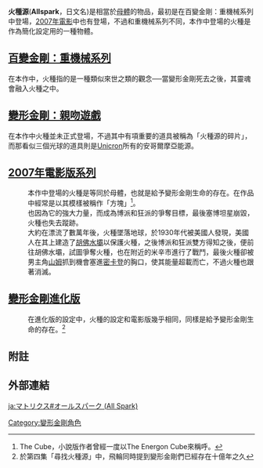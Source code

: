 {{noteTA
|T=zh-hans:火种 (变形金刚);zh-hk:火種 (變形金剛);zh-tw:火種源 (變形金剛);
|1=zh-hans:火种;zh-hk:火種;zh-tw:火種源;
|G1=Transformers
}}
{{unreferenced|time=2014-08-13T06:39:17+00:00}}
'''火種源'''('''Allspark'''，日文名'''{{lang|ja|オールスパーク}}''')是相當於[[母體_(變形金剛)|母體]]的物品，最初是在百變金剛：重機械系列中登場，[[變形金剛_(2007年電影)|2007年電影]]中也有登場，不過和重機械系列不同，本作中登場的火種是作為簡化設定用的一種物體。

== [[百變金剛：重機械系列_(影集)|百變金剛：重機械系列]] ==
在本作中，火種指的是一種類似來世之類的觀念──當變形金剛死去之後，其靈魂會融入火種之中。

== [[變形金剛：Binaltech#Transformers:_Kiss_Players|變形金剛：親吻遊戲]] ==
在本作中火種並未正式登場，不過其中有項重要的道具被稱為「火種源的碎片」，而那看似三個光球的道具則是[[尤尼克隆|Unicron]]所有的安哥爾摩亞能源。

== [[變形金剛_(2007年電影)|2007年電影版系列]] ==
:本作中登場的火種是等同於母體，也就是給予變形金剛生命的存在。在作品中經常是以其模樣被稱作「方塊」<ref>The Cube，小說版作者曾經一度以The Energon Cube來稱呼。</ref>。
:也因為它的強大力量，而成為博派和狂派的爭奪目標，最後塞博坦星崩毀，火種也失去蹤跡。
:大約在漂流了數萬年後，火種墜落地球，於1930年代被美國人發現，美國人在其上建造了[[胡佛水壩|胡佛水壩]]以保護火種，之後博派和狂派雙方得知之後，便前往胡佛水壩，試圖爭奪火種，也在附近的米辛市進行了戰鬥，最後火種卻被男主角[[魏瓦奇家族#山姆|山姆]]抓到機會塞進[[密卡登|密卡登]]的胸口，使其能量超載而亡，不過火種也跟著消滅。

== [[變形金剛進化版|變形金剛進化版]] ==
:在進化版的設定中，火種的設定和電影版幾乎相同，同樣是給予變形金剛生命的存在。<ref>於第四集「尋找火種源」中，飛輪同時提到變形金剛們已經存在十億年之久</ref>

== 附註 ==
<references />

== 外部連結 ==

{{變形金剛系列}}

[[Category:變形金剛角色|Category:變形金剛角色]]

[[ja:マトリクス#オールスパーク_(All_Spark)|ja:マトリクス#オールスパーク (All Spark)]]